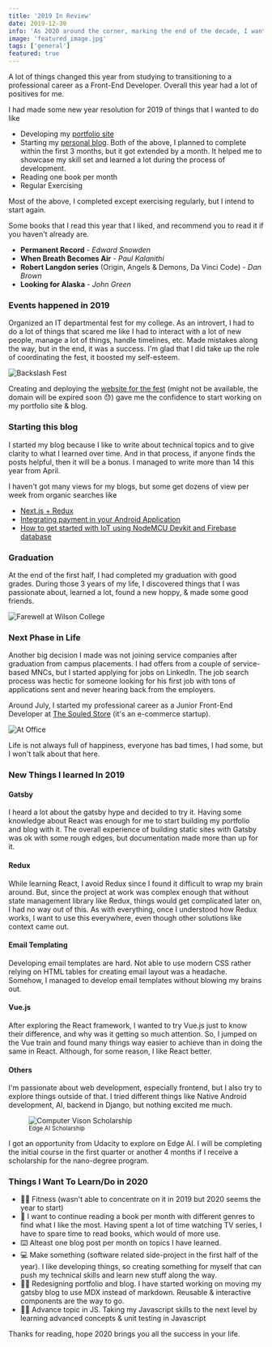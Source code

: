 ```yaml
---
title: '2019 In Review'
date: 2019-12-30
info: 'As 2020 around the corner, marking the end of the decade, I wanted to review what happened in my life this year and what I want to achieve in 2020.'
image: 'featured_image.jpg'
tags: ['general']
featured: true
---
```



<Quote
  phase="When faced with a choice, always choose the one that pushes you the most, increases your growth and personal prowess."
  cite="The 5 A.M Club"
/>

A lot of things changed this year from studying to transitioning to a professional career as a Front-End Developer. Overall this year had a lot of positives for me.

I had made some new year resolution for 2019 of things that I wanted to do like

- Developing my [portfolio site](https://jibin.tech)
- Starting my [personal blog](https://blog.jibin.tech). Both of the above, I planned to complete within the first 3 months, but it got extended by a month. It helped me to showcase my skill set and learned a lot during the process of development.
- Reading one book per month
- Regular Exercising

Most of the above, I completed except exercising regularly, but I intend to start again.

Some books that I read this year that I liked, and recommend you to read it if you haven't already are.

- **Permanent Record** - *Edward Snowden*
- **When Breath Becomes Air** - *Paul Kalanithi*
- **Robert Langdon series** (Origin, Angels & Demons, Da Vinci Code) - *Dan Brown*
- **Looking for Alaska** - *John Green*

### Events happened in 2019
Organized an IT departmental fest for my college. As an introvert, I had to do a lot of things that scared me like I had to interact with a lot of new people, manage a lot of things, handle timelines, etc. Made mistakes along the way, but in the end, it was a success. I'm glad that I did take up the role of coordinating the fest, it boosted my self-esteem.


![Backslash Fest](backslash-stage.jpg)

Creating and deploying the [website for the fest](https://backslashfest.org) (might not be available, the domain will be expired soon 😓) gave me the confidence to start working on my portfolio site & blog.

### Starting this blog
I started my blog because I like to write about technical topics and to give clarity to what I learned over time. And in that process, if anyone finds the posts helpful, then it will be a bonus. I managed to write more than 14 this year from April.

I haven't got many views for my blogs, but some get dozens of view per week from organic searches like

- [Next.js + Redux](https://blog.jibin.tech/nextjs+redux/)
- [Integrating payment in your Android Application](https://blog.jibin.tech/integrating-payment-in-android-app/)
- [How to get started with IoT using NodeMCU Devkit and Firebase database](https://blog.jibin.tech/connecting-nodemcu-to-firebase/)

### Graduation

At the end of the first half, I had completed my graduation with good grades. During those 3 years of my life, I discovered things that I was passionate about, learned a lot, found a new hoppy,  & made some good friends.

<img src="farewell-wilson-college.jpg" alt="Farewell at Wilson College" />

### Next Phase in Life

Another big decision I made was not joining service companies after graduation from campus placements. I had offers from a couple of service-based MNCs, but I started applying for jobs on LinkedIn. The job search process was hectic for someone looking for his first job with tons of applications sent and never hearing back from the employers.

Around July, I started my professional career as a Junior Front-End Developer at [The Souled Store](https://thesouledstore.com) (it's an e-commerce startup).

![At Office](working-at-the-souled-store.jpg)

Life is not always full of happiness, everyone has bad times, I had some, but I won't talk about that here.

### New Things I learned In 2019
#### Gatsby
I heard a lot about the gatsby hype and decided to try it. Having some knowledge about React was enough for me to start building my portfolio and blog with it. The overall experience of building static sites with Gatsby was ok with some rough edges, but documentation made more than up for it.

#### Redux
While learning React, I avoid Redux since I found it difficult to wrap my brain around. But, since the project at work was complex enough that without state management library like Redux, things would get complicated later on, I had no way out of this. As with everything, once I understood how Redux works, I want to use this everywhere, even though other solutions like context came out.

#### Email Templating
Developing email templates are hard. Not able to use modern CSS rather relying on HTML tables for creating email layout was a headache. Somehow, I managed to develop email templates without blowing my brains out.

#### Vue.js
After exploring the React framework, I wanted to try Vue.js just to know their difference, and why was it getting so much attention. So, I jumped on the Vue train and found many things way easier to achieve than in doing the same in React. Although, for some reason, I like React better.

#### Others
I'm passionate about web development, especially frontend, but I also try to explore things outside of that. I tried different things like Native Android development, AI, backend in Django, but nothing excited me much.

<figure class="figure w-25 m-auto figure--right">
 <img src="Intel-Scholarship.jpg" alt="Computer Vison Scholarship" class="" />
 <figcaption class="text-center">
 <small>Edge AI Scholarship</small>
 </figcaption>
</figure>

I got an opportunity from Udacity to explore on Edge AI. I will be completing the initial course in the first quarter or another 4 months if I receive a scholarship for the nano-degree program.

### Things I Want To Learn/Do in 2020

- 🏋️‍♀️ Fitness (wasn't able to concentrate on it in 2019 but 2020 seems the year to start)
- 📖 I want to continue reading a book per month with different genres to find what I like the most. Having spent a lot of time watching TV series, I have to spare time to read books, which would of more use.
- ⌨️ Alteast one blog post per month on topics I have learned. 
- 💻 Make something (software related side-project in the first half of the year). I like developing things, so creating something for myself that can push my technical skills and learn new stuff along the way.
- 🏃‍♂️ Redesigning portfolio and blog. I have started working on moving my gatsby blog to use MDX instead of markdown. Reusable & interactive components are the way to go.
- 👷‍♂️ Advance topic in JS. Taking my Javascript skills to the next level by learning advanced concepts & unit testing in Javascript

Thanks for reading, hope 2020 brings you all the success in your life.

<Quote
  phase="Today’s accomplishments were yesterday’s impossibilities."
  cite="Robert H. Schuller"
/>

